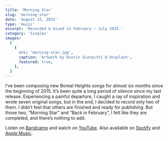 ```yaml
---
title: 'Morning Star'
slug: 'morning-star'
date: 'August 15, 2015'
type: 'music'
excerpt: 'Recorded & mixed in February — July 2015.'
category: 'Singles'
images:
  [
    {
      src: 'morning-star.jpg',
      caption: 'Artwork by Dustin Scarpitti @ Unsplash',
      featured: true,
    },
  ]
---
```


I’ve been composing new Boreal Heights songs for almost six months since the
beginning of 2015. It’s been quite a long period of silence since my last
release. Experiencing a painful departure, I caught a ray of inspiration and
wrote seven original songs, but in the end, I decided to record only two of
them. I didn’t feel that others are finished and ready for publishing. But those
two, “Morning Star” and “Back in February”, I felt like they are completed, and
there’s nothing to add.

<SpacerParagraph />

Listen on [Bandcamp](https://borealheights.bandcamp.com/music) and watch on
[YouTube](https://www.youtube.com/@eagrigorev). Also available on
[Spotify](https://open.spotify.com/artist/6sYGw9icM29bZlcTCyHY39) and
[Apple Music](https://music.apple.com/us/artist/boreal-heights/1465971446).
